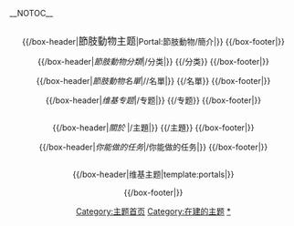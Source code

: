 <!-- 這個主題使用這個語法建立： subst:box portal skeleton| topic=兩棲爬行動物|  -->
__NOTOC__
<div align="center">
{{browsebar}}

<div style="float:right; width:100%;">
{{/box-header|<big>節肢動物主题</big>|Portal:節肢動物/簡介|}}
{{Portal:節肢動物/簡介}}
{{/box-footer|}}
</div>
{{Purge link portals|'''更換下方欄位顯示內容'''}}

<div class="portal-column-left-wide"> <!-- Switch to one column on narrow screens -->
{{Random portal component|max=1|header=精選文章|footer=更多|subpage=Selected article}}
{{Random portal component|max=4|header=精選圖片|footer=更多|subpage=Selected picture}}
</div>

<div class="portal-column-right-narrow">
{{Random portal component|max=2|header=你知道嗎？|footer=更多|subpage=Did you know}}
{{/box-header|''節肢動物分類''|{{FULLPAGENAME}}/分类|}}
{{{{FULLPAGENAME}}/分类}}
{{/box-footer|}}

{{/box-header|''節肢動物名單''|{{FULLPAGENAME}}/{{PAGENAME}}/名單|}}
{{{{FULLPAGENAME}}/{{PAGENAME}}名單}}
{{/box-footer|}}

{{/box-header|''维基专题''|{{FULLPAGENAME}}/专题|}}
{{{{FULLPAGENAME}}/专题}}
{{/box-footer|}}

<!--{{/box-header|???|{{FULLPAGENAME}}/???|}}
{{{{FULLPAGENAME}}/???}}
{{/box-footer|}} -->
</div>

<div style="float:right; width:100%">

{{/box-header|''關於 {{PAGENAME}}''|{{FULLPAGENAME}}/{{PAGENAME}}主題|}}
{{{{FULLPAGENAME}}/{{PAGENAME}}主題}}
{{/box-footer|}}

{{/box-header|''你能做的任务''|{{FULLPAGENAME}}/你能做的任务|}}
{{Portal:节肢动物/你能做的任务}}
{{/box-footer|}}

<div style="float:right; width:100%">
{{/box-header|维基主题|template:portals|}}
<div style="font-size:smaller;">
{{portals}}
</div>
{{/box-footer|}}

[[Category:主题首页|Category:主题首页]]
[[Category:在建的主题|Category:在建的主题]]
[[Category:节肢动物门|*]]